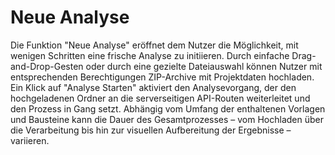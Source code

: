 # Neue Analyse

Die Funktion "Neue Analyse" eröffnet dem Nutzer die Möglichkeit, mit wenigen Schritten eine frische Analyse zu initiieren. Durch einfache Drag-and-Drop-Gesten oder durch eine gezielte Dateiauswahl können Nutzer mit entsprechenden Berechtigungen ZIP-Archive mit Projektdaten hochladen. Ein Klick auf "Analyse Starten" aktiviert den Analysevorgang, der den hochgeladenen Ordner an die serverseitigen API-Routen weiterleitet und den Prozess in Gang setzt. Abhängig vom Umfang der enthaltenen Vorlagen und Bausteine kann die Dauer des Gesamtprozesses – vom Hochladen über die Verarbeitung bis hin zur visuellen Aufbereitung der Ergebnisse – variieren.